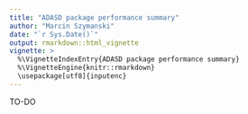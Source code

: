```yaml
---
title: "ADASD package performance summary"
author: "Marcin Szymanski"
date: "`r Sys.Date()`"
output: rmarkdown::html_vignette
vignette: >
  %\VignetteIndexEntry{ADASD package performance summary}
  %\VignetteEngine{knitr::rmarkdown}
  \usepackage[utf8]{inputenc}
---
```


TO-DO